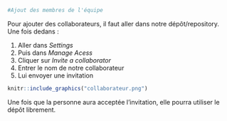 ```r
#Ajout des membres de l'équipe
```

Pour ajouter des collaborateurs, il faut aller dans notre dépôt/repository. Une fois dedans :

 1. Aller dans *Settings*
 2. Puis dans *Manage Acess*
 3. Cliquer sur *Invite a collaborator*
 4. Entrer le nom de notre collaborateur 
 5. Lui envoyer une invitation

```r
knitr::include_graphics("collaborateur.png")
```

Une fois que la personne aura acceptée l'invitation, elle pourra utiliser le dépôt librement.